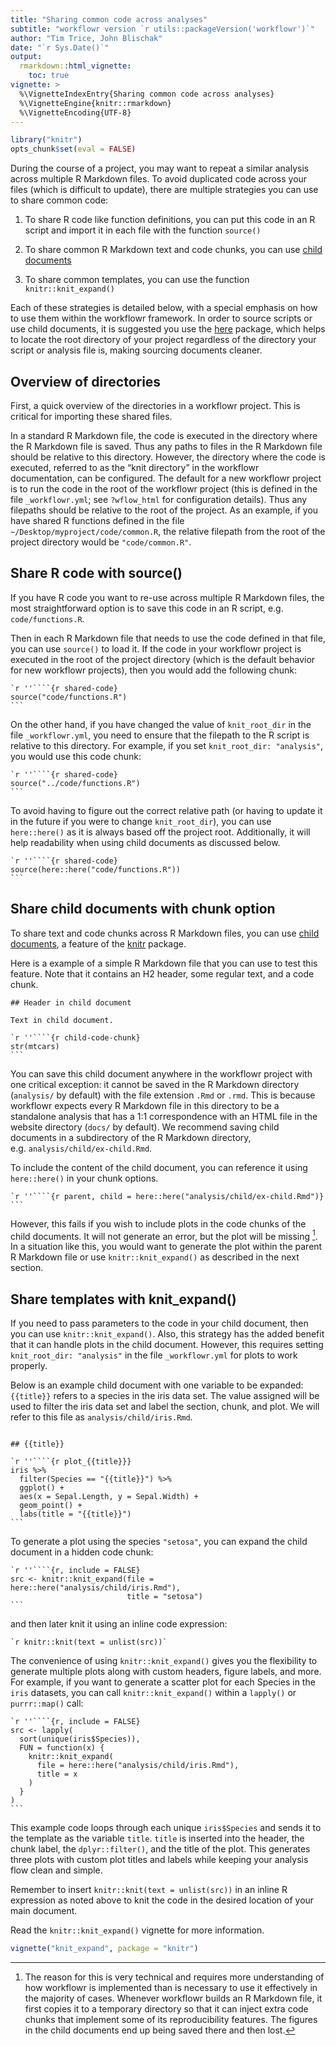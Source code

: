 ```yaml
---
title: "Sharing common code across analyses"
subtitle: "workflowr version `r utils::packageVersion('workflowr')`"
author: "Tim Trice, John Blischak"
date: "`r Sys.Date()`"
output:
  rmarkdown::html_vignette:
    toc: true
vignette: >
  %\VignetteIndexEntry{Sharing common code across analyses}
  %\VignetteEngine{knitr::rmarkdown}
  %\VignetteEncoding{UTF-8}
---
```


```r
library("knitr")
opts_chunk$set(eval = FALSE)
```

During the course of a project, you may want to repeat a similar analysis
across multiple R Markdown files. To avoid duplicated code across your files
(which is difficult to update), there are multiple strategies you can use to
share common code:

1. To share R code like function definitions, you can put this code in an R
script and import it in each file with the function `source()`

1. To share common R Markdown text and code chunks, you can use [child documents](https://yihui.name/knitr/demo/child/)

1. To share common templates, you can use the function `knitr::knit_expand()`

Each of these strategies is detailed below, with a special emphasis on how to
use them within the workflowr framework. In order to source scripts or use child
documents, it is suggested you use the [here][] package, which helps to locate
the root directory of your project regardless of the directory your script or
analysis file is, making sourcing documents cleaner.

[here]: https://cran.r-project.org/package=here

## Overview of directories

First, a quick overview of the directories in a workflowr project. This is
critical for importing these shared files.

In a standard R Markdown file, the code is executed in the directory where the R
Markdown file is saved. Thus any paths to files in the R Markdown file should be
relative to this directory. However, the directory where the code is executed,
referred to as the "knit directory" in the workflowr documentation, can be
configured. The default for a new workflowr project is to run the code in the
root of the workflowr project (this is defined in the file `_workflowr.yml`; see
`?wflow_html` for configuration details). Thus any filepaths should be relative
to the root of the project. As an example, if you have shared R functions
defined in the file `~/Desktop/myproject/code/common.R`, the relative filepath
from the root of the project directory would be `"code/common.R"`.

## Share R code with source()

If you have R code you want to re-use across multiple R Markdown files, the most
straightforward option is to save this code in an R script, e.g.
`code/functions.R`.

Then in each R Markdown file that needs to use the code defined in that file,
you can use `source()` to load it. If the code in your workflowr project is
executed in the root of the project directory (which is the default behavior for
new workflowr projects), then you would add the following chunk:

````
`r ''````{r shared-code}
source("code/functions.R")
```
````

On the other hand, if you have changed the value of `knit_root_dir` in the file
`_workflowr.yml`, you need to ensure that the filepath to the R script is
relative to this directory. For example, if you set `knit_root_dir: "analysis"`,
you would use this code chunk:

````
`r ''````{r shared-code}
source("../code/functions.R")
```
````

To avoid having to figure out the correct relative path (or having to update it
in the future if you were to change `knit_root_dir`), you can use `here::here()`
as it is always based off the project root. Additionally, it will help
readability when using child documents as discussed below.

````
`r ''````{r shared-code}
source(here::here("code/functions.R"))
```
````

## Share child documents with chunk option

To share text and code chunks across R Markdown files, you can use [child
documents](https://yihui.name/knitr/demo/child/), a feature of the [knitr][]
package.

[knitr]: https://cran.r-project.org/package=knitr

Here is a example of a simple R Markdown file that you can use to test this
feature. Note that it contains an H2 header, some regular text, and a code
chunk.

````
## Header in child document

Text in child document.

`r ''````{r child-code-chunk}
str(mtcars)
```
````

You can save this child document anywhere in the workflowr project with one
critical exception: it cannot be saved in the R Markdown directory (`analysis/`
by default) with the file extension `.Rmd` or `.rmd`. This is because workflowr
expects every R Markdown file in this directory to be a standalone analysis that
has a 1:1 correspondence with an HTML file in the website directory (`docs/` by
default). We recommend saving child documents in a subdirectory of the R
Markdown directory, e.g. `analysis/child/ex-child.Rmd`.

To include the content of the child document, you can reference it using
`here::here()` in your chunk options.

````
`r ''````{r parent, child = here::here("analysis/child/ex-child.Rmd")}
```
````

However, this fails if you wish to include plots in the code chunks of the child
documents. It will not generate an error, but the plot will be missing ^[The
reason for this is very technical and requires more understanding of how
workflowr is implemented than is necessary to use it effectively in the majority
of cases. Whenever workflowr builds an R Markdown file, it first copies it to a
temporary directory so that it can inject extra code chunks that implement some
of its reproducibility features. The figures in the child documents end up being
saved there and then lost.]. In a situation like this, you would want to
generate the plot within the parent R Markdown file or use
`knitr::knit_expand()` as described in the next section.

## Share templates with knit_expand()

If you need to pass parameters to the code in your child document, then you can
use `knitr::knit_expand()`. Also, this strategy has the added benefit that it
can handle plots in the child document. However, this requires setting
`knit_root_dir: "analysis"` in the file `_workflowr.yml` for plots to work
properly.

Below is an example child document with one variable to be expanded: `{{title}}`
refers to a species in the iris data set. The value assigned will be used to
filter the iris data set and label the section, chunk, and plot. We will refer
to this file as `analysis/child/iris.Rmd`.

````

## {{title}}

`r ''````{r plot_{{title}}}
iris %>%
  filter(Species == "{{title}}") %>%
  ggplot() +
  aes(x = Sepal.Length, y = Sepal.Width) +
  geom_point() +
  labs(title = "{{title}}")
```
````

To generate a plot using the species `"setosa"`, you can expand the child
document in a hidden code chunk:

````
`r ''````{r, include = FALSE}
src <- knitr::knit_expand(file = here::here("analysis/child/iris.Rmd"),
                          title = "setosa")
```
````

and then later knit it using an inline code expression:

`` `r
knitr::knit(text = unlist(src))` ``

The convenience of using `knitr::knit_expand()` gives you the flexibility to
generate multiple plots along with custom headers, figure labels, and more. For
example, if you want to generate a scatter plot for each Species in the `iris`
datasets, you can call `knitr::knit_expand()` within a `lapply()` or
`purrr::map()` call:

````
`r ''````{r, include = FALSE}
src <- lapply(
  sort(unique(iris$Species)), 
  FUN = function(x) {
    knitr::knit_expand(
      file = here::here("analysis/child/iris.Rmd"), 
      title = x
    )
  }
)
```
````

This example code loops through each unique `iris$Species` and sends it to the
template as the variable `title`. `title` is inserted into the header, the chunk
label, the `dplyr::filter()`, and the title of the plot. This generates three
plots with custom plot titles and labels while keeping your analysis flow clean
and simple.

Remember to insert `knitr::knit(text = unlist(src))` in an inline R expression
as noted above to knit the code in the desired location of your main document.

Read the `knitr::knit_expand()` vignette for more information.

```r
vignette("knit_expand", package = "knitr")
```
